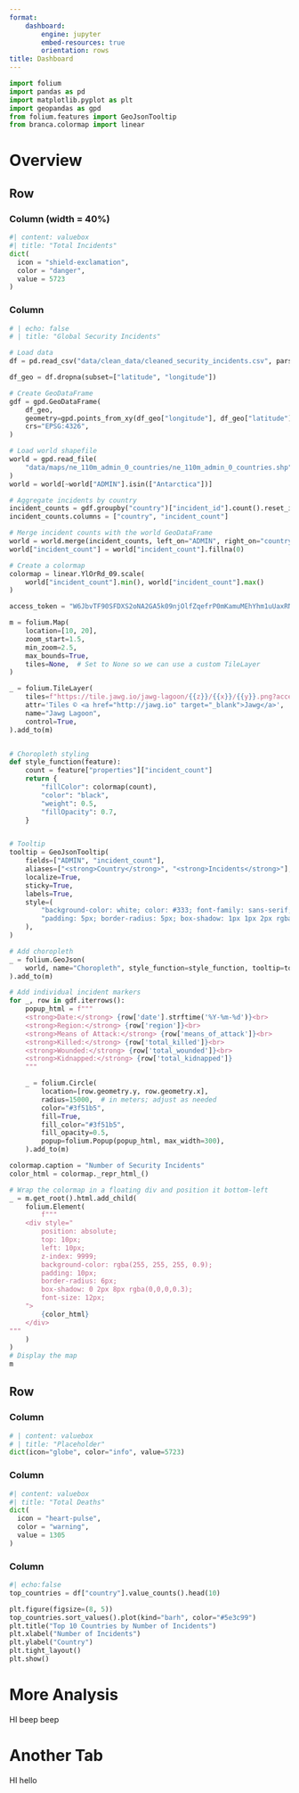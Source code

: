 ```yaml
---
format: 
    dashboard:
        engine: jupyter
        embed-resources: true
        orientation: rows
title: Dashboard
---
```


```python
import folium
import pandas as pd
import matplotlib.pyplot as plt
import geopandas as gpd
from folium.features import GeoJsonTooltip
from branca.colormap import linear

```


# Overview 


## Row

### Column  (width = 40%)

```python
#| content: valuebox
#| title: "Total Incidents"
dict(
  icon = "shield-exclamation",
  color = "danger",
  value = 5723
)
```


### Column {width=60%}
```python
# | echo: false
# | title: "Global Security Incidents"

# Load data
df = pd.read_csv("data/clean_data/cleaned_security_incidents.csv", parse_dates=["date"])

df_geo = df.dropna(subset=["latitude", "longitude"])

# Create GeoDataFrame
gdf = gpd.GeoDataFrame(
    df_geo,
    geometry=gpd.points_from_xy(df_geo["longitude"], df_geo["latitude"]),
    crs="EPSG:4326",
)

# Load world shapefile
world = gpd.read_file(
    "data/maps/ne_110m_admin_0_countries/ne_110m_admin_0_countries.shp"
)
world = world[~world["ADMIN"].isin(["Antarctica"])]

# Aggregate incidents by country
incident_counts = gdf.groupby("country")["incident_id"].count().reset_index()
incident_counts.columns = ["country", "incident_count"]

# Merge incident counts with the world GeoDataFrame
world = world.merge(incident_counts, left_on="ADMIN", right_on="country", how="left")
world["incident_count"] = world["incident_count"].fillna(0)

# Create a colormap
colormap = linear.YlOrRd_09.scale(
    world["incident_count"].min(), world["incident_count"].max()
)

access_token = "W6JbvTF90SFDXS2oNA2GA5k09njOlfZqefrP0mKamuMEhYhm1uUaxRNAbTyMDDrV"

m = folium.Map(
    location=[10, 20],
    zoom_start=1.5,
    min_zoom=2.5,
    max_bounds=True,
    tiles=None,  # Set to None so we can use a custom TileLayer
)

_ = folium.TileLayer(
    tiles=f"https://tile.jawg.io/jawg-lagoon/{{z}}/{{x}}/{{y}}.png?access-token={access_token}",
    attr='Tiles © <a href="http://jawg.io" target="_blank">Jawg</a>',
    name="Jawg Lagoon",
    control=True,
).add_to(m)


# Choropleth styling
def style_function(feature):
    count = feature["properties"]["incident_count"]
    return {
        "fillColor": colormap(count),
        "color": "black",
        "weight": 0.5,
        "fillOpacity": 0.7,
    }


# Tooltip
tooltip = GeoJsonTooltip(
    fields=["ADMIN", "incident_count"],
    aliases=["<strong>Country</strong>", "<strong>Incidents</strong>"],
    localize=True,
    sticky=True,
    labels=True,
    style=(
        "background-color: white; color: #333; font-family: sans-serif; font-size: 13px; "
        "padding: 5px; border-radius: 5px; box-shadow: 1px 1px 2px rgba(0,0,0,0.25);"
    ),
)

# Add choropleth
_ = folium.GeoJson(
    world, name="Choropleth", style_function=style_function, tooltip=tooltip
).add_to(m)

# Add individual incident markers
for _, row in gdf.iterrows():
    popup_html = f"""
    <strong>Date:</strong> {row['date'].strftime('%Y-%m-%d')}<br>
    <strong>Region:</strong> {row['region']}<br>
    <strong>Means of Attack:</strong> {row['means_of_attack']}<br>
    <strong>Killed:</strong> {row['total_killed']}<br>
    <strong>Wounded:</strong> {row['total_wounded']}<br>
    <strong>Kidnapped:</strong> {row['total_kidnapped']}
    """

    _ = folium.Circle(
        location=[row.geometry.y, row.geometry.x],
        radius=15000,  # in meters; adjust as needed
        color="#3f51b5",
        fill=True,
        fill_color="#3f51b5",
        fill_opacity=0.5,
        popup=folium.Popup(popup_html, max_width=300),
    ).add_to(m)

colormap.caption = "Number of Security Incidents"
color_html = colormap._repr_html_()

# Wrap the colormap in a floating div and position it bottom-left
_ = m.get_root().html.add_child(
    folium.Element(
        f"""
    <div style="
        position: absolute;
        top: 10px;
        left: 10px;
        z-index: 9999;
        background-color: rgba(255, 255, 255, 0.9);
        padding: 10px;
        border-radius: 6px;
        box-shadow: 0 2px 8px rgba(0,0,0,0.3);
        font-size: 12px;
    ">
        {color_html}
    </div>
"""
    )
)
# Display the map
m
```

## Row

### Column

```python
# | content: valuebox
# | title: "Placeholder"
dict(icon="globe", color="info", value=5723)
```

### Column

```python
#| content: valuebox
#| title: "Total Deaths"
dict(
  icon = "heart-pulse",
  color = "warning",
  value = 1305
)
```

### Column

```python
#| echo:false
top_countries = df["country"].value_counts().head(10)

plt.figure(figsize=(8, 5))
top_countries.sort_values().plot(kind="barh", color="#5e3c99")
plt.title("Top 10 Countries by Number of Incidents")
plt.xlabel("Number of Incidents")
plt.ylabel("Country")
plt.tight_layout()
plt.show()
```

# More Analysis

HI beep beep

# Another Tab

HI hello